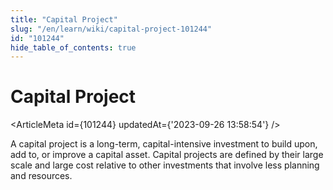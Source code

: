 ```yaml
---
title: "Capital Project"
slug: "/en/learn/wiki/capital-project-101244"
id: "101244"
hide_table_of_contents: true
---
```



# Capital Project

<ArticleMeta id={101244} updatedAt={'2023-09-26 13:58:54'} />
<div className='border-solid border-b border-t-0 my-4 border-[var(--ifm-color-gray-300)]' />

A capital project is a long-term, capital-intensive investment to build upon, add to, or improve a capital asset. Capital projects are defined by their large scale and large cost relative to other investments that involve less planning and resources.
